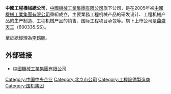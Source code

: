 '''中國工程機械總公司'''，[[中國機械工業集團有限公司|中國機械工業集團有限公司]]旗下公司，是在2005年被[[中國機械工業集團有限公司|中國機械工業集團有限公司]]重組成立，主要業務工程机械产品的研发设计、工程机械产品的生产制造、工程机械产品的销售、国际工程项目承包等。旗下上市公司是[[鼎盛天工|鼎盛天工]]（600335.SS）。

至於總經理為[[李鹤鹏|李鹤鹏]]。

== 外部链接 ==
* [http://www.sinomach.com.cn 中國機械工業集團有限公司]{{Wayback|url=http://www.sinomach.com.cn/ |date=20200819220225 }}

[[Category:中国中央企业|Category:中国中央企业]]
[[Category:北京市公司|Category:北京市公司]]
[[Category:工程設備製造商|Category:工程設備製造商]]
[[Category:国机集团|Category:国机集团]]